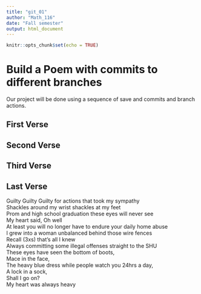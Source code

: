 ```yaml
---
title: "git_01"
author: "Math_116"
date: "Fall semester"
output: html_document
---
```


```r
knitr::opts_chunk$set(echo = TRUE)
```
# Build a Poem with commits to different branches
Our project will be done using a sequence of save and commits and branch actions.
<!-- Do not modify or change any text in "!--" bracketed areas such as this --- these are instructions to
you, if you change any of this the git program will notice it and compromise your git merging strategy !-->

## First Verse 
<!--Put the first five lines of a poem by Lewis Carrol in this section!-->

## Second Verse
<!--Put the first five lines of a poem by Robert Frost here!-->

## Third Verse
<!--Put the first two verses of The Walrus and the Carpenter here!-->

## Last Verse
<!--Put a short poem of your choice 8-20 lines,here!-->
 
Guilty Guilty Guilty for actions that took my sympathy  
Shackles around my wrist shackles at my feet  
Prom and high school graduation these eyes will never see  
My heart said, Oh well  
At least you will no longer have to endure your daily home   abuse  
I grew into a woman unbalanced behind those wire fences  
Recall (3xs) that’s all I knew  
Always committing some illegal offenses straight to the   SHU  
These eyes have seen the bottom of boots,  
Mace in the face,  
The heavy blue dress while people watch you 24hrs a day,  
A lock in a sock,  
Shall I go on?  
My heart was always heavy  
  